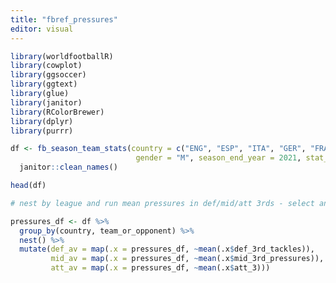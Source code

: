 ```yaml
---
title: "fbref_pressures"
editor: visual
---
```


```r


library(worldfootballR)
library(cowplot)
library(ggsoccer)
library(ggtext)
library(glue)
library(janitor)
library(RColorBrewer)
library(dplyr)
library(purrr)
```

```r


df <- fb_season_team_stats(country = c("ENG", "ESP", "ITA", "GER", "FRA"),
                            gender = "M", season_end_year = 2021, stat_type = "defense", tier = "1st") %>%
  janitor::clean_names()

head(df)
```

```r

# nest by league and run mean pressures in def/mid/att 3rds - select and filter by single league

pressures_df <- df %>%
  group_by(country, team_or_opponent) %>%
  nest() %>%
  mutate(def_av = map(.x = pressures_df, ~mean(.x$def_3rd_tackles)),
         mid_av = map(.x = pressures_df, ~mean(.x$mid_3rd_pressures)),
         att_av = map(.x = pressures_df, ~mean(.x$att_3)))
```
